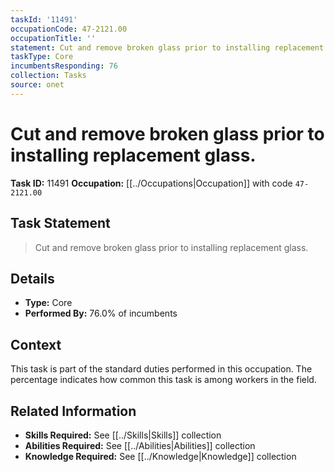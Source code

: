 ```yaml
---
taskId: '11491'
occupationCode: 47-2121.00
occupationTitle: ''
statement: Cut and remove broken glass prior to installing replacement glass.
taskType: Core
incumbentsResponding: 76
collection: Tasks
source: onet
---
```

# Cut and remove broken glass prior to installing replacement glass.

**Task ID:** 11491
**Occupation:** [[../Occupations|Occupation]] with code `47-2121.00`

## Task Statement

> Cut and remove broken glass prior to installing replacement glass.

## Details

- **Type:** Core
- **Performed By:** 76.0% of incumbents

## Context

This task is part of the standard duties performed in this occupation. The percentage indicates how common this task is among workers in the field.

## Related Information

- **Skills Required:** See [[../Skills|Skills]] collection
- **Abilities Required:** See [[../Abilities|Abilities]] collection
- **Knowledge Required:** See [[../Knowledge|Knowledge]] collection
